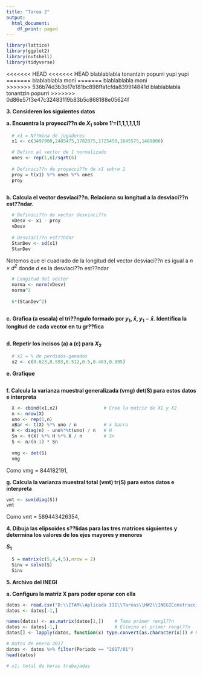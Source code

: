 ```yaml
---
title: "Tarea 2"
output:
  html_document:
    df_print: paged
---
```

```r
library(lattice)
library(ggplot2)
library(nutshell)
library(tidyverse)
```


<<<<<<< HEAD
<<<<<<< HEAD
blablablabla tonantzin popurri 
yupi yupi
=======
blablablabla moni
=======
blablablabla moni  
>>>>>>> 536b74d3b3b17e181bc898ffa1cfda839914841d
blablablabla tonantzin popurri
>>>>>>> 0d86e57f3e47c32483119b83b5c868188e05624f

**3. Consideren los siguientes datos**

**a. Encuentra la proyecci??n de $X_1$ sobre 1'=(1,1,1,1,1,1)**
```r
  # x1 = N??mina de jugadores
  x1 <- c(3497900,2485475,1782875,1725450,1645575,1469800)

  # Defino al vector de 1 normalizado 
  ones <- rep(1,6)/sqrt(6)
  
  # Definici??n de proyecci??n de x1 sobre 1
  proy = t(x1) %*% ones %*% ones
  proy
  
```

**b. Calcula el vector desviaci??n. Relaciona su longitud a la desviaci??n est??ndar.**
```r
  # Definici??n de vector desviaci??n
  vDesv <- x1 - proy
  vDesv
  
  # Desviaci??n est??ndar
  StanDev <- sd(x1)
  StanDev
```

Notemos que el cuadrado de la longitud del vector desviaci??n es igual a *$n\times d^2$* donde *d* es la desviaci??n est??ndar
```r

  # Longitud del vector
  norma <- norm(vDesv)
  norma^2
  
  6*(StanDev^2)
  
```

**c. Grafica (a escala) el tri??ngulo formado por $y_1$, $\bar{x}$, $y_1-\bar{x}$. Identifica la longitud de cada vector en tu gr??fica**
```r
  
```

**d. Repetir los incisos (a) a (c) para $X_2$**
```r

  # x2 = % de perdidos-ganados
  x2 <- c(0.623,0.593,0.512,0.5,0.463,0.395)

```

**e. Grafique**
```r

```

**f. Calcula la varianza muestral generalizada (vmg) det(S) para estos datos e interpreta**
```r
  X <- cbind(x1,x2)                 # Creo la matriz de X1 y X2
  n <- nrow(X)
  uno <- rep(1,n)
  xBar <- t(X) %*% uno / n          # x barra
  H <- diag(n) - uno%*%t(uno) / n   # H
  Sn <- t(X) %*% H %*% X / n        # Sn
  S <- n/(n-1) * Sn
  
  vmg <- det(S)
  vmg
```
Como vmg = 844182191, 

**g. Calcula la varianza muestral total (vmt) tr(S) para estos datos e interpreta**
```r
vmt <- sum(diag(S))
vmt
```
Como vmt = 589443426354, 

**4. Dibuja las elipsoides s??lidas para las tres matrices siguientes y determina los valores de los ejes mayores y menores**

**$S_1$**
```r
  S = matrix(c(5,4,4,5),nrow = 2)
  Sinv = solve(S)
  Sinv
```


**5. Archivo del INEGI**

**a. Configura la matriz X para poder operar con ella**
```r
datos <- read.csv("D:\\ITAM\\Aplicada III\\Tareas\\HW2\\INEGIConstruccion2017.csv", header=FALSE)
datos <- datos[-1,]

names(datos) <- as.matrix(datos[1,])    # Tomo primer rengl??n
datos <- datos[-1,]                     # Elimino el primer rengl??n
datos[] <- lapply(datos, function(x) type.convert(as.character(x))) # Primera columna names(datos) se vuelve el header

# Datos de enero 2017
datos <- datos %>% filter(Periodo == "2017/01")
head(datos)

# x1: total de horas trabajadas

```


